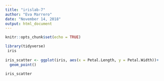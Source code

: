 ```yaml
---
title: "irislab-7"
author: "Eva Marrero"
date: "November 14, 2018"
output: html_document
---
```


```r
knitr::opts_chunk$set(echo = TRUE)
```

```r
library(tidyverse)
 iris
 
iris_scatter <- ggplot(iris, aes(x = Petal.Length, y = Petal.Width))+
  geom_point()

iris_scatter
```

